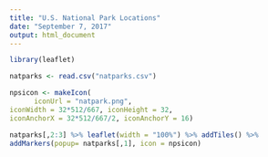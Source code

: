 ```yaml
---
title: "U.S. National Park Locations"
date: "September 7, 2017"
output: html_document
---
```


```r
library(leaflet)
```

```r
natparks <- read.csv("natparks.csv")

npsicon <- makeIcon(
      iconUrl = "natpark.png",
iconWidth = 32*512/667, iconHeight = 32, 
iconAnchorX = 32*512/667/2, iconAnchorY = 16)

natparks[,2:3] %>% leaflet(width = "100%") %>% addTiles() %>% 
addMarkers(popup= natparks[,1], icon = npsicon)
```
